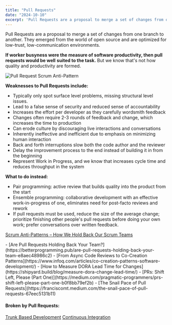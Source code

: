 ```yaml
---
title: "Pull Requests"
date: "2024-10-10"
excerpt: 'Pull Requests are a proposal to merge a set of changes from one branch to another. They'
---
```


Pull Requests are a proposal to merge a set of changes from one branch to another. They emerged from the world of open source and are optimized for low-trust, low-communication environments.

__If worker busyness were the measure of software productivity, then pull requests would be well__ __suited to the task.__ But we know that's not how quality and productivity are formed.

![Pull Request Scrum Anti-Pattern](src/content/glossary/pull-requests/images/Pull-Request-Anti-Pattern.jpg)

****Weaknesses to Pull Requests include:****

- Typically only spot surface level problems, missing structural level issues.
- Lead to a false sense of security and reduced sense of accountability
- Increases the effort per developer as they carefully wordsmith feedback
- Changes often require 2-3 rounds of feedback and change, which increases the time to production
- Can erode culture by discouraging live interactions and conversations
- Inherently ineffective and inefficient due to emphasis on minimizing human interaction
- Back and forth interruptions slow both the code author and the reviewer
- Delay the improvement process to the end instead of building it in from the beginning
- Represent Work in Progress, and we know that increases cycle time and reduces throughput in the system

****What to do instead:****

- Pair programming: active review that builds quality into the product from the start
- Ensemble programming: collaborative development with an effective work-in-progress of one, eliminates need for post-facto reviews and rework
- If pull requests must be used, reduce the size of the average change; prioritize finishing other people's pull requests before doing your own work; prefer conversations over written feedback.

[Scrum Anti-Patterns – How We Hold Back Our Scrum Teams](/blog/scrum-anti-patterns)

<HighlightBox heading="Resource Links" variant="resourceLinks">
- [Are Pull Requests Holding Back Your Team?](https://betterprogramming.pub/are-pull-requests-holding-back-your-team-e8aec48986c2)
- [From Async Code Reviews to Co-Creation Patterns](https://www.infoq.com/articles/co-creation-patterns-software-development/)
- [How to Measure DORA Lead Time for Changes](https://shipyard.build/blog/measure-dora-change-lead-time/)
- [PRs: Shift Left, Please (Part One)](https://medium.com/pragmatic-programmers/prs-shift-left-please-part-one-b0f8bb79ef2b)
- [The Snail Pace of Pull Requests](https://franciscomt.medium.com/the-snail-pace-of-pull-requests-67eec5131b11)

#### Broken by Pull Requests:

[Trunk Based Development]((/glossary/branching-strategies))
[Continuous Integration](/glossary/continuous-integration)
</HighlightBox>
